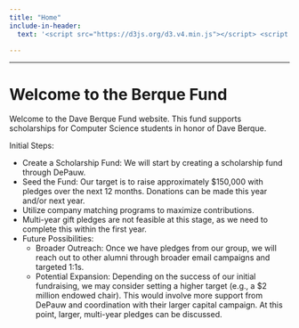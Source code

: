 ```yaml
---
title: "Home"
include-in-header:
  text: '<script src="https://d3js.org/d3.v4.min.js"></script> <script src="https://davidbanksnz.github.io/d3-thermometer/thermometer.min.js"></script>'

---
```

---

# Welcome to the Berque Fund

Welcome to the Dave Berque Fund website. This fund supports scholarships for Computer Science students in honor of Dave Berque.


::: {.grid}

::: {.g-col-4}
::: {#container}
:::
:::


::: {.g-col-8}

Initial Steps:

* Create a Scholarship Fund: We will start by creating a scholarship fund through DePauw.
* Seed the Fund: Our target is to raise approximately $150,000 with pledges over the next 12 months. Donations can be made this year and/or next year.
* Utilize company matching programs to maximize contributions.
* Multi-year gift pledges are not feasible at this stage, as we need to complete this within the first year.
* Future Possibilities:
  * Broader Outreach: Once we have pledges from our group, we will reach out to other alumni through broader email campaigns and targeted 1:1s.
  * Potential Expansion: Depending on the success of our initial fundraising, we may consider setting a higher target (e.g., a $2 million endowed chair).
  This would involve more support from DePauw and coordination with their larger capital campaign.
  At this point, larger, multi-year pledges can be discussed.


:::


:::



```{=html}
<script>
  var thermometer = new Thermometer({
    mercuryColor: "rgb(220, 180, 0)",
    width: 300,
    height: 500,
    bulbRadius: 20,
    tubeWidth: 30,
    borderWidth: 3,
  });



	var container = document.getElementById('container');
	thermometer.render(container, 15, 15, 150);
</script>
```



